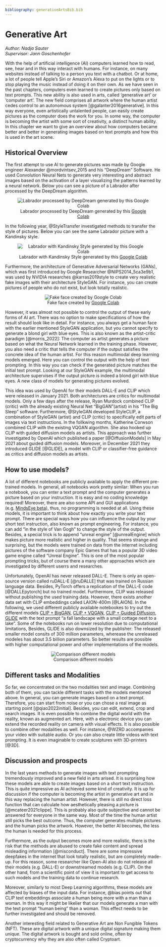 ```yaml
---
bibliography: generativeArtsBib.bib
---
```


# Generative Art
*Author: Nadja Sauter*  
*Supervisor: Jann Goschenhofer*

With the help of artificial intelligence (AI) computers learned how to read, see, hear and in this way interact with humans. For instance, on many websites instead of talking to a person you text with a chatbot. Or at home, a lot of people tell Apple's Siri or Amazon's Alexa to put on the lights or to stop playing the music instead of doing it on their own. As we have seen in the past chapters, computers even learned to create pictures only based on text prompts. This new ability is also used in arts, called ‘generative art’ or ‘computer art’. The new field comprises all artwork where the human artist cedes control to an autonomous system [@galanter2016generative]. In this way everyone, even artistically untalented people, can easily create pictures as the computer does the work for you. In some way, the computer is becoming the artist with some sort of creativity, a distinct human ability. In this chapter we want to give an overview about how computers became better and better in generating images based on text prompts and how this is used in the art scene.



## Historical Overview
The first attempt to use AI to generate pictures was made by Google engineer Alexander @mordvintsev_2015 and his "DeepDream" Software. He used Convolution Neural Nets to generate very interesting and abstract images based on the activation of a layer visualizing the patterns learned by a neural network. Below you can see a picture of a Labrador after processed by the DeepDream algorithm.

<center>
![Labrador processed by DeepDream generated by this [Google Colab](https://www.tensorflow.org/tutorials/generative/deepdream)](./figures/03-chapter3/DeepDream.png)
</center>

In the following year, @StyleTransfer investigated methods to transfer the style of pictures. Below you can see the same Labrador picture with a Kandinsky style.

<center>
![Labrador with Kandinsky Style generated by this [Google Colab](https://www.tensorflow.org/tutorials/generative/style_transfer)](./figures/03-chapter3/Kandinsky.png)
</center>

Furthermore, the architecture of Generative Adversarial Networks (GANs), which was first introduced by Google Researcher @NIPS2014_5ca3e9b1, was used by NVIDIA researches @karras2019style to create very realistic fake images with their architecture StyleGAN. For instance, you can create pictures of people who do not exist, but look totally realistic.

<center>
![Fake face created by [Google Colab](https://thispersondoesnotexist.com/)](./figures/03-chapter3/StyleGAN.jfif)
</center>


However, it was almost not possible to control the output of these early forms of AI art. There was no option to make specifications of how the result should look like in detail. For instance, you always get a human face with the earlier mentioned StyleGAN application, but you cannot specify to generate a blond girl with blue eyes. This is also known as the artist-critic paradigm [@morris_2022]: The computer as artist generates a picture based on what the Neural Network learned in the training phase. However, you also need a critic that tells the computer if the output satisfies the concrete idea of the human artist. For this reason multimodal deep learning models emerged. Here you can control the output with the help of text prompting. In this way you can check if the generated picture matches the initial text prompt. Looking at our StyleGAN example, the multimodal architecture supervises if the output picture is indeed a blond girl with blue eyes. A new class of models for generating pictures evolved. 

This idea was used by OpenAI for their models DALL-E and CLIP which were released in January 2021. Both architectures are critics for multimodal models. Only a few days after the release, Ryan Murdock combined CLIP (critic) with the already existing Neural Net “BigGAN”(artist) in his “The Big Sleep” software. Furthermore, @StyleGAN developed StyleCLIP, a combination of StyleGAN (artist) and CLIP (critic) to specifically edit parts of images via text instructions. In the follkwing months, Katherine Corwson combined CLIP with the existing VQGAN algorithm. She also hooked up CLIP with guided diffusion models as artists. This approach was further investigated by OpenAI which published a paper [@DiffusionModels] in May 2021 about guided diffusion models. Moreover, in December 2021 they introduced GLIDE [@GLIDE], a model with CLIP or classifier-free guidance as critics and diffusion models as artists. 


## How to use models?
A lot of different notebooks are publicly available to apply the different pre-trained models. In general, all notebooks work pretty similar: When you run a notebook, you can enter a text prompt and the computer generates a picture based on your instruction. It is easy and no coding knowledge required! Moreover, there are also some API and GUI applications (e.g. [MindsEye beta](https://multimodal.art/mindseye)), thus, no programming is needed at all. Using these models, it is important to think about how exactly you write your text prompt. There are special ways how you can influence the output by your short text instruction, also known as prompt engineering. For instance, you can add “in the style of Van Gogh” to change the style of the output. Besides, a special trick is to append “unreal engine” [@unrealEngine] which makes picture more realistic and higher in quality. That seems strange and surprising, but the models were trained on data from the internet including pictures of the software company Epic Games that has a popular 3D video game engine called "Unreal Engine". This is one of the most popular prompting tricks, but of course there a many other approaches which are investigated by different userrs and researches. 

Unfortunately, OpenAI has never released DALL-E. There is only an open-source version called ruDALL-E [@ruDALLE] that was trained on Russian language data. Besides, PyTorch offers a replication of the DALL-E code [@DALLEpytorch] but no trained model. Furthermore, CLIP was released without publishing the used training data. However, there exists another data set with CLIP embeddings called LAION-400m [@LAION]. In the following, we used different publicly available notebookes to try out the different models [CLIP + BigGAN](https://colab.research.google.com/drive/1NCceX2mbiKOSlAd_o7IU7nA9UskKN5WR?usp=sharing), 
[CLIP + VQGAN](https://colab.research.google.com/drive/1ZAus_gn2RhTZWzOWUpPERNC0Q8OhZRTZ#scrollTo=FhhdWrSxQhwg), 
[CLIP + Guided Diffusion](https://colab.research.google.com/drive/12a_Wrfi2_gwwAuN3VvMTwVMz9TfqctNj#scrollTo=X5gODNAMEUCR), 
[GLIDE](https://colab.research.google.com/github/openai/glide-text2im/blob/main/notebooks/text2im.ipynb)
with the text prompt "a fall landscape with a small cottage next to a lake". Some of the notebooks run on lower resolution due to computational limitations, Besides, GLIDE is also downsized by the publisher: The released smaller model consits of 300 million parameters, wherease the unreleased modeles has about 3.5 billion parameters. So better results are possible with higher computational power and other implementations of the models.


<center>
![Comparison different models](./figures/03-chapter3/fall_landscape.png)
</center>




## Different tasks and Modalities
So far, we concentrated on the two modalities text and image. Combining both of them, you can tackle different tasks with the models mentioned above. In general, you can generate images based on a text prompt. Therefore, you can start from noise or you can chose a real image as starting point [@qiao2022initial]. Besides, you can edit, extend, crop and search images. It is even possible to combine the digital world with the reality, known as augmented art. Here, with a electronic device you can extend the recorded reality on camera with visual effects. It is also possible to combine other modalities as well. For instance, @WZRD accompanies your video with suitable audio. Or you can also create little videos with text prompting. It is even imaginable to create sculptures with 3D-printers [@3D]. 



## Discussion and prospects
In the last years methods to generate images with text prompting tremendously improved and a new field in arts arised. It is surprising how these models are able to create images based on a short text instruction. This is quite impressive as AI achieved some kind of creativity. It is up for discussion if the computer is becoming the artist in generative art and in this way replacing the human artist. However, there is still no direct loss function that can calculate how aesthetically pleasing a picture is [@mcateer2021clippe]. This is probably also quite subjective and cannot be answered for everyone in the same way. Most of the time the human artist still picks the best outcome. Thus, the computer generates multiple pictures and the human picks the artwork. However, the better AI becomes, the less the human is needed for this process. 

Furthermore, as the output becomes more and more realistic, there is the risk that the methods are abused to create fake content and spread misleading information [@misconduct]. There are some impressive deepfakes in the internet that look totally realistic, but are completely made-up. For this reason, some researcher like Open-AI also do not release all their models (e.g. DALL-E) or downstreamed models (e.g. CLIP). On the other hand, from a scientific point of view it is important to get access to such models and the training data to continue research. 

Moreover, similarly to most Deep Learning algorithms, these models are affected by biases of the input data. For instance, @bias points out that CLIP text embeddings associate a human being more with a man than a woman. In this way it might be likelier that our models generate a man with the text prompt "human being" than a woman. This effect needs to be further investigated and should be removed. 

Another interesting field related to Generative Art are Non Fungible Tokens (NFT). These are digital artwork with a unique digital signature making them unique. The digital artwork is bought and sold online, often by cryptocurrency why they are also often called Cryptoart.  





